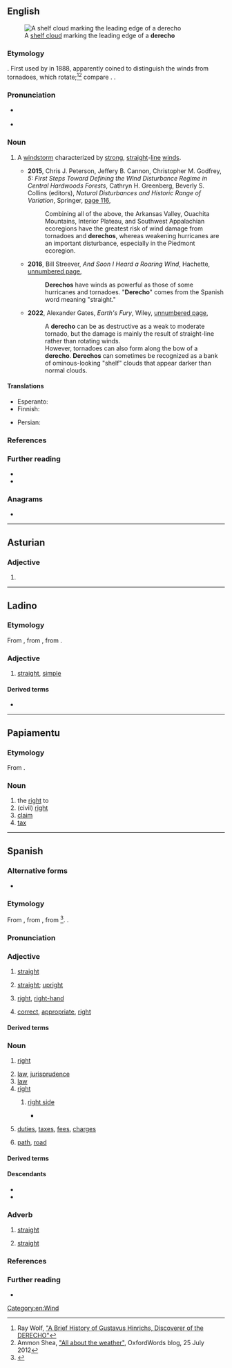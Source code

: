 ==English==
[[File:DangerousShelfCloud.jpg|right|thumb|A [[shelf cloud]] marking the leading edge of a '''derecho''']]

===Etymology===
{{lbor|en|es|derecho||straight}}. First used by {{w|Gustavus Detlef Hinrichs}} in 1888, apparently coined to distinguish the winds from tornadoes, which rotate;<ref>Ray Wolf, [http://www.crh.noaa.gov/dvn/?n=hinrichs "A Brief History of Gustavus Hinrichs, Discoverer of the DERECHO"]</ref><ref>Ammon Shea, [http://blog.oxforddictionaries.com/2012/07/all-about-the-weather/ "All about the weather"], OxfordWords blog, 25 July 2012</ref> compare {{m|en|tornado}}. {{doublet|en|direct}}.

===Pronunciation===
* {{a|US}} {{IPA|en|/dəˈɹeɪ.t͡ʃoʊ/}}
* {{audio|en|En-us-derecho.ogg|Audio (US)}}

===Noun===
{{en-noun}}

# {{lb|en|meteorology|US}} A [[windstorm]] characterized by [[strong]], [[straight]]-[[line]] [[wind]]s.
#* '''2015''', Chris J. Peterson, Jeffery B. Cannon, Christopher M. Godfrey, ''5: First Steps Toward Defining the Wind Disturbance Regime in Central Hardwoods Forests'', Cathryn H. Greenberg, Beverly S. Collins (editors), ''Natural Disturbances and Historic Range of Variation'', Springer, [https://books.google.com.au/books?id=ySHUCgAAQBAJ&pg=PA116&dq=%22derechos%22+wind&hl=en&newbks=1&newbks_redir=0&sa=X&ved=2ahUKEwiE9LrWlMH7AhWl8HMBHUxQCvgQ6AF6BAhOEAI#v=onepage&q=%22derechos%22%20wind&f=false page 116],
#*: Combining all of the above, the Arkansas Valley, Ouachita Mountains, Interior Plateau, and Southwest Appalachian ecoregions have the greatest risk of wind damage from tornadoes and '''derechos''', whereas weakening hurricanes are an important disturbance, especially in the Piedmont ecoregion.
#* '''2016''', Bill Streever, ''And Soon I Heard a Roaring Wind'', Hachette, [https://books.google.com.au/books?id=E5wuCwAAQBAJ&pg=PT242&dq=%22derechos%22+wind&hl=en&newbks=1&newbks_redir=0&sa=X&ved=2ahUKEwiE9LrWlMH7AhWl8HMBHUxQCvgQ6AF6BAgHEAI#v=onepage&q=%22derechos%22%20wind&f=false unnumbered page],
#*: '''Derechos''' have winds as powerful as those of some hurricanes and tornadoes. "'''Derecho'''" comes from the Spanish word meaning "straight."
#* '''2022''', Alexander Gates, ''Earth's Fury'', Wiley, [https://books.google.com.au/books?id=Til4EAAAQBAJ&pg=PT487&dq=%22derechos%22+wind&hl=en&newbks=1&newbks_redir=0&sa=X&ved=2ahUKEwiE9LrWlMH7AhWl8HMBHUxQCvgQ6AF6BAhVEAI#v=onepage&q=%22derechos%22%20wind&f=false unnumbered page],
#*: A '''derecho''' can be as destructive as a weak to moderate tornado, but the damage is mainly the result of straight-line rather than rotating winds.
#*: However, tornadoes can also form along the bow of a '''derecho'''. '''Derechos''' can sometimes be recognized as a bank of ominous-looking "shelf" clouds that appear darker than normal clouds.

====Translations====
{{trans-top|windstorm with strong straight-line winds}}
* Esperanto: {{t|eo|dereĉo}}
* Finnish: {{t|fi|syöksyvirtausparvi|s}}
{{trans-mid}}
* Persian: {{t+|fa|دِرِچو|tr=derecho}}
{{trans-bottom}}

===References===
<references/>

===Further reading===
* {{pedia|derecho}}
* {{pedia|August 2020 Midwest derecho}}

===Anagrams===
* {{anagrams|en|a=cdeehor|chordee|cohered|heredoc|ochered}}

[[Category:en:Wind]]

----

==Asturian==

===Adjective===
{{head|ast|adjective form}}

# {{inflection of|ast|derechu||n}}

----

==Ladino==

===Etymology===
From {{inh|lad|osp|-}}, from {{inh|lad|VL.|*dērēctus}}, from {{inh|lad|la|dīrectus}}.

===Adjective===
{{lad-adj|f=derecha}}

# [[straight]], [[simple]]

====Derived terms====
* {{l|lad|enderechar|sc=Latn}}

----

==Papiamentu==

===Etymology===
From {{der|pap|es|derecho}}.

===Noun===
{{head|pap|noun}}

# the [[right]] to
# (civil) [[right]]
# [[claim]]
# [[tax]]

----

==Spanish==

===Alternative forms===
* {{alter|es|drecho||obsolete|regional}}

===Etymology===
From {{inh|es|osp|-}}, from {{inh|es|VL.|*dērēctus}}, from {{inh|es|la|dīrectus}}<ref>{{R:es:DCECH}}</ref>. {{doublet|es|directo}}.

===Pronunciation===
{{es-pr|+<audio:es-derecho.ogg>}}

===Adjective===
{{es-adj}}

# [[straight]] {{gloss|not crooked or bent; having a constant direction throughout its length}}
#: {{syn|es|recto}}
# [[straight]]; [[upright]] {{gloss|perfectly horizontal or vertical; not diagonal or oblique}}
#: {{uxi|es|sentarse '''derecho'''|to sit '''upright'''}}
# [[right]], [[right-hand]] {{gloss|designating the side of the body which is positioned to the east if one is facing north}}
#: {{uxi|es|la mano '''derecha'''|the right '''hand'''}}
# [[correct]], [[appropriate]], [[right]]

====Derived terms====
{{der3|es
|brazo derecho
|buey viejo surco derecho
|derecha
|derecho de asilo
|derechura
|hecho y derecho
|mano derecha
|ojito derecho
|ojo derecho}}

===Noun===
{{es-noun|m}}

# [[right]] {{gloss|a legal, just or moral entitlement}}
#: {{uxi|es|el '''derecho''' al voto|the '''right''' to vote}}
#: {{uxi|es|[[derechos humanos|'''derechos''' humanos]]|human '''rights'''}}
# [[law]], [[jurisprudence]] {{gloss|the study of laws}}
# [[law]] {{gloss|the profession of dealing with laws (as lawyers, judges, etc.)}}
# [[right]] {{gloss|the outward or most finished surface, as of a coin, piece of cloth, a carpet, etc.}}
## {{lb|es|textiles}} [[right side]] {{gloss|The side of a fabric that is intended to face outward on a finished project}}
##* {{quote-book|es|author=Juliana Vaquero González|title=Planchado y arreglo de ropa en alojamientos|year=2014|publisher=Ideaspropias Editorial|page=163|pageurl=https://books.google.com/books?id=QGv6CAAAQBAJ&pg=PA163&dq=%22el+derecho%22+tela&hl=&cd=8&source=gbs_api#v=onepage&q=%22el%20derecho%22%20tela&f=false|isbn=978-84-9839-489-4|passage=Las puntadas que se realizan no deben traspasar la tela y, por lo tanto, no debe verse por el '''derecho'''.
|t=The stitches made should not go through the fabric, and, therefore, should not be seen on the '''right side'''.}}
# {{lb|es|in the plural}} [[duties]], [[tax]]es, [[fee]]s, [[charge]]s
# {{lb|es|rare}} [[path]], [[road]]
#: {{syn|es|sendero|camino}}

====Derived terms====
{{der3|es
|amiga con derecho a roce
|amiga con derechos
|amigo con derecho a roce
|amigo con derechos
|amistad con derechos
|derecho administrativo
|derecho civil
|derecho común
|derecho consuetudinario
|derecho de familia
|derecho de pernada
|derecho exclusivo
|derecho familiar
|derecho humano
|derecho laboral
|derecho marítimo
|derecho penal
|derecho privado
|derecho público
|derechos de autor
|derechos humanos
|derechos sucesorios
|Estado de derecho
|no hay derecho
|[[derecho canónico]] ("canon law")
}}

====Descendants====
* {{desc|bor=1|en|derecho}}
* {{desc|bor=1|pap|derecho|drechi}}

===Adverb===
{{es-adv}}

# [[straight]] {{gloss|of a direction relative to the subject, precisely; as if following a direct line}}
#: {{syn|es|recto}}
#: {{uxi|es|Sigue '''derecho'''.|Keep going ['''straight'''].}}
# [[straight]] {{gloss|directly; without pause, delay or detour}}
#: {{syn|es|directamente}}

===References===
<references/>

===Further reading===
* {{R:es:DRAE}}

{{C|es|Directions}}

{{C|es|Law}}